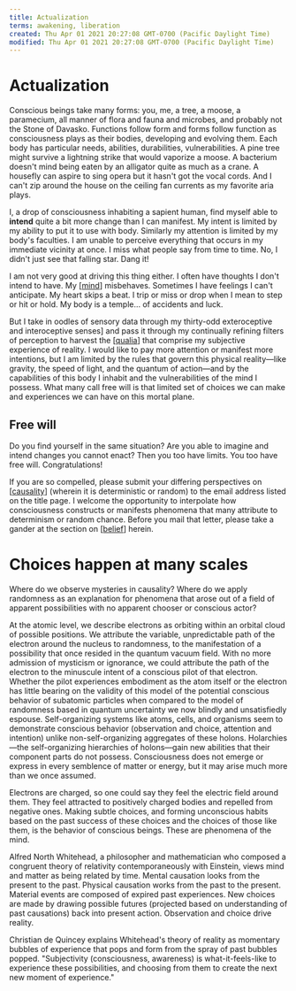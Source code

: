```yaml
---
title: Actualization
terms: awakening, liberation
created: Thu Apr 01 2021 20:27:08 GMT-0700 (Pacific Daylight Time)
modified: Thu Apr 01 2021 20:27:08 GMT-0700 (Pacific Daylight Time)
---
```


# Actualization

Conscious beings take many forms: you, me, a tree, a moose, a paramecium, all manner of flora and fauna and microbes, and probably not the Stone of Davasko. Functions follow form and forms follow function as consciousness plays as their bodies, developing and evolving them. Each body has particular needs, abilities, durabilities, vulnerabilities. A pine tree might survive a lightning strike that would vaporize a moose. A bacterium doesn't mind being eaten by an alligator quite as much as a crane. A housefly can aspire to sing opera but it hasn't got the vocal cords. And I can't zip around the house on the ceiling fan currents as my favorite aria plays.

I, a drop of consciousness inhabiting a sapient human, find myself able to **intend** quite a bit more change than I can manifest. My intent is limited by my ability to put it to use with body. Similarly my attention is limited by my body's faculties. I am unable to perceive everything that occurs in my immediate vicinity at once. I miss what people say from time to time. No, I didn't just see that falling star. Dang it!

I am not very good at driving this thing either. I often have thoughts I don't intend to have. My [[mind]] misbehaves. Sometimes I have feelings I can't anticipate. My heart skips a beat. I trip or miss or drop when I mean to step or hit or hold. My body is a temple… of accidents and luck.

But I take in oodles of sensory data through my thirty-odd exteroceptive and interoceptive senses] and pass it through my continually refining filters of perception to harvest the [[qualia]] that comprise my subjective experience of reality. I would like to pay more attention or manifest more intentions, but I am limited by the rules that govern this physical reality—like gravity, the speed of light, and the quantum of action—and by the capabilities of this body I inhabit and the vulnerabilities of the mind I possess. What many call free will is that limited set of choices we can make and experiences we can have on this mortal plane.

## Free will

Do you find yourself in the same situation? Are you able to imagine and intend changes you cannot enact? Then you too have limits. You too have free will. Congratulations!

If you are so compelled, please submit your differing perspectives on [[causality]] (wherein it is deterministic or random) to the email address listed on the title page. I welcome the opportunity to interpolate how consciousness constructs or manifests phenomena that many attribute to determinism or random chance. Before you mail that letter, please take a gander at the section on [[belief]] herein.

# Choices happen at many scales

Where do we observe mysteries in causality? Where do we apply randomness as an explanation for phenomena that arose out of a field of apparent possibilities with no apparent chooser or conscious actor?

At the atomic level, we describe electrons as orbiting within an orbital cloud of possible positions. We attribute the variable, unpredictable path of the electron around the nucleus to randomness, to the manifestation of a possibility that once resided in the quantum vacuum field. With no more admission of mysticism or ignorance, we could attribute the path of the electron to the minuscule intent of a conscious pilot of that electron. Whether the pilot experiences embodiment as the atom itself or the electron has little bearing on the validity of this model of the potential conscious behavior of subatomic particles when compared to the model of randomness based in quantum uncertainty we now blindly and unsatisfiedly espouse. Self-organizing systems like atoms, cells, and organisms seem to demonstrate conscious behavior (observation and choice, attention and intention) unlike non-self-organizing aggregates of these holons. Holarchies—the self-organizing hierarchies of holons—gain new abilities that their component parts do not possess. Consciousness does not emerge or express in every semblence of matter or energy, but it may arise much more than we once assumed.

Electrons are charged, so one could say they feel the electric field around them. They feel attracted to positively charged bodies and repelled from negative ones. Making subtle choices, and forming unconscious habits based on the past success of these choices and the choices of those like them, is the behavior of conscious beings. These are phenomena of the mind.

Alfred North Whitehead, a philosopher and mathematician who composed a congruent theory of relativity contemporaneously with Einstein, views mind and matter as being related by time. Mental causation looks from the present to the past. Physical causation works from the past to the present. Material events are composed of expired past experiences. New choices are made by drawing possible futures (projected based on understanding of past causations) back into present action. Observation and choice drive reality.

Christian de Quincey explains Whitehead's theory of reality as momentary bubbles of experience that pops and form from the spray of past bubbles popped. "Subjectivity (consciousness, awareness) is what-it-feels-like to experience these possibilities, and choosing from them to create the next new moment of experience."

[//begin]: # 'Autogenerated link references for markdown compatibility'
[mind]: mind 'Mind'
[qualia]: qualia 'Qualia'
[causality]: causality 'Causality'
[belief]: belief 'belief'
[//end]: # 'Autogenerated link references'
